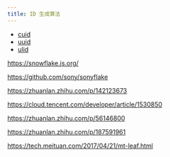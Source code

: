```yaml
---
title: ID 生成算法
---
```


- [cuid](https://usecuid.org/)
- [uuid](https://www.uuidtools.com/what-is-uuid)
- [ulid](https://github.com/ulid/spec)

https://snowflake.js.org/

https://github.com/sony/sonyflake

https://zhuanlan.zhihu.com/p/142123673

https://cloud.tencent.com/developer/article/1530850

https://zhuanlan.zhihu.com/p/56146800

https://zhuanlan.zhihu.com/p/187591961

https://tech.meituan.com/2017/04/21/mt-leaf.html